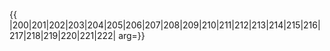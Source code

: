 {{ {{{1|PRC admin/showlist}}}
|200|201|202|203|204|205|206|207|208|209|210|211|212|213|214|215|216|217|218|219|220|221|222|
arg={{{arg|}}}}}